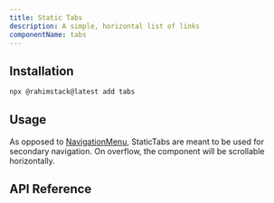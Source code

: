 ```yaml
---
title: Static Tabs
description: A simple, horizontal list of links
componentName: tabs
---
```


<ComponentPreview name="static-tabs-demo" />

## Installation

```bash
npx @rahimstack@latest add tabs
```

## Usage

As opposed to [NavigationMenu](/docs/components/navigation-menu), StaticTabs are meant to be used for secondary navigation.
On overflow, the component will be scrollable horizontally.



## API Reference

<ComponentAnatomy name="static-tabs" />
